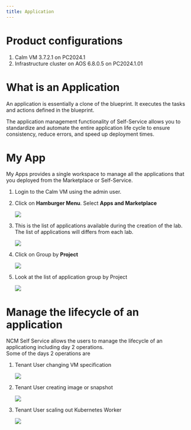 ```yaml
---
title: Application
---
```


# Product configurations

1.  Calm VM 3.7.2.1 on PC2024.1
2.  Infrastructure cluster on AOS 6.8.0.5 on PC2024.1.01

# What is an Application

An application is essentially a clone of the blueprint.  It executes the tasks and actions defined in the blueprint.  

The application management functionality of Self-Service allows you to standardize and automate the entire application life cycle to ensure consistency, reduce errors, and speed up deployment times.

# My App

My Apps provides a single workspace to manage all the applications that you deployed from the Marketplace or Self-Service.

1.  Login to the Calm VM using the admin user.

2.  Click on **Hamburger Menu**.  Select **Apps and Marketplace**

    ![](images/AppSwitcher-Apps.png)

3.  This is the list of applications available during the creation of the lab.  The list of applications will
differs from each lab.

    ![](images/MyApp-1.png)

3.  Click on Group by **Project**

    ![](images/MyApp-2.png)

4.  Look at the list of application group by Project

    ![](images/MyApp-3.png)

# Manage the lifecycle of an application

NCM Self Service allows the users to manage the lifecycle of an applicationg including day 2 operations.  
Some of the days 2 operations are

1.  Tenant User changing VM specification

    ![](images/MyApp-4.png)

2.  Tenant User creating image or snapshot

    ![](images/MyApp-5.png)

3.  Tenant User scaling out Kubernetes Worker 

    ![](images/MyApp-6.png)




